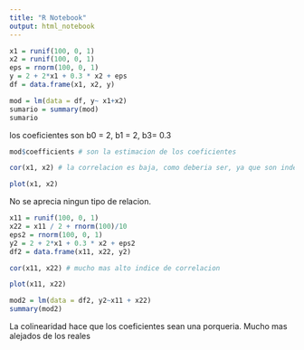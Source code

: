```yaml
---
title: "R Notebook"
output: html_notebook
---
```

```r
x1 = runif(100, 0, 1)
x2 = runif(100, 0, 1)
eps = rnorm(100, 0, 1)
y = 2 + 2*x1 + 0.3 * x2 + eps
df = data.frame(x1, x2, y)
```
```r
mod = lm(data = df, y~ x1+x2)
sumario = summary(mod)
sumario
```
los coeficientes son b0 = 2, b1 = 2, b3= 0.3
```r
mod$coefficients # son la estimacion de los coeficientes
```

```r
cor(x1, x2) # la correlacion es baja, como deberia ser, ya que son independientes x1 y x2
```
```r
plot(x1, x2)
```
No se aprecia ningun tipo de relacion.

```r
x11 = runif(100, 0, 1)
x22 = x11 / 2 + rnorm(100)/10
eps2 = rnorm(100, 0, 1)
y2 = 2 + 2*x1 + 0.3 * x2 + eps2
df2 = data.frame(x11, x22, y2)
```
```r
cor(x11, x22) # mucho mas alto indice de correlacion
```

```r
plot(x11, x22)
```

```r
mod2 = lm(data = df2, y2~x11 + x22)
summary(mod2)
```
La colinearidad hace que los coeficientes sean una porqueria. Mucho mas alejados de los reales
